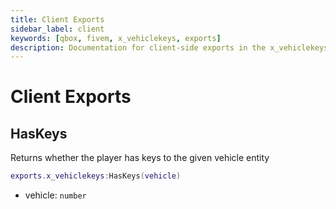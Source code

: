 ```yaml
---
title: Client Exports
sidebar_label: client
keywords: [qbox, fivem, x_vehiclekeys, exports]
description: Documentation for client-side exports in the x_vehiclekeys resource. These exports provide functionality for checking and managing vehicle key ownership within the Qbox framework.
---
```


# Client Exports

## HasKeys

Returns whether the player has keys to the given vehicle entity

```lua
exports.x_vehiclekeys:HasKeys(vehicle)
```

- vehicle: `number`